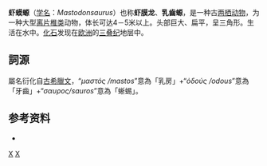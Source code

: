 {{Automatic taxobox
| fossil_range = {{fossilrange|Middle Triassic}}
| image = Mastodonsaurus giganteus.JPG
| image_caption =乳齒螈（''Mastodonsaurus giganteus''）的骨架
| taxon = Mastodonsaurus
| authority = Jaeger, 1828
| type_species = {{extinct}}'''''Mastodonsaurus jaegeri'''''
| subdivision_ranks = 種
| subdivision =
* {{extinct}}'''''M. cappelensis''''' <small>Wepfer, 1923</small>
* {{extinct}}'''''M. giganteus'''''
* {{extinct}}'''''M. torvus''''' <small>Konzhukova, 1955</small>
| synonyms =
*''[[Batrachosaurus|Batrachosaurus]]''? <small>Fitzinger, 1837</small>
*''Labyrinthodon'' <small>Owen, 1841</small>
}}
'''虾蟆螈'''（[[学名|学名]]：''Mastodonsaurus''）也称'''虾膜龙'''、'''乳齒螈'''，是一种古[[两栖动物|两栖动物]]，为一种大型[[离片椎类|离片椎类]]动物，体长可达4－5米以上。头部巨大、扁平，呈三角形。生活在水中。[[化石|化石]]发现在[[欧洲|欧洲]]的[[三叠纪|三叠纪]]地层中。
== 詞源 ==
屬名衍化自[[古希臘文|古希臘文]]，“''μαστός /mastos''”意為「乳房」+“''ὀδούς /odous''”意為「牙齒」+“''σαυρος/sauros''”意為「蜥蜴」。
==参考资料==
*{{cite book zh |author=辞海编纂委员会 |title=《辞海》（1999年版） |format=M |edition=1 |location=上海 |publisher=上海辞书出版社 |date=2000 |pages= |id= ISBN 7-5326-0630-9}}
{{離片椎目|S.}}
{{Taxonbar}}
[[Category:离片椎目|X]]
[[Category:_1828年描述的分类群|X]]